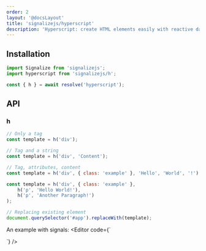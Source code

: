 ```yaml
---
order: 2
layout: '@docsLayout'
title: 'signalizejs/hyperscript'
description: 'Hyperscript: create HTML elements easily with reactive data and attributes.'
---
```



## Installation
<ImportMapDependencies module="hyperscript" />

```js
import Signalize from 'signalizejs';
import hyperscript from 'signalizejs/h';

const { h } = await resolve('hyperscript');
```

## API

### h

```js
// Only a tag
const template = h('div');

// Tag and a string
const template = h('div', 'Content');

// Tag, attributes, content
const template = h('div', { class: 'example' }, 'Hello', 'World', '!');

const template = h('div', { class: 'example' },
	h('p', 'Hello World!'),
	h('p', 'Another Paragraph!')
);

// Replacing existing element
document.querySelector('#app').replaceWith(template);
```

An example with signals:
<Editor code={`
<div id="app"></div>

<script type="importmap">${createImportMapJson(['hyperscript', 'signal'])}</script>

<script type="module">

	const { resolve } = new Signalize();
	const { h, signal } = await resolve('hyperscript', 'signal');

	// Create a text signal
	const text = signal('Hello World!');

	document.querySelector('#app').replaceWith(
		// Create elements
		h('div', { id: 'app' },
			// Bind text signal to element attributes
			h('input', { value: text }),
			h('div', text)
		)
	);
</script>
`} />
